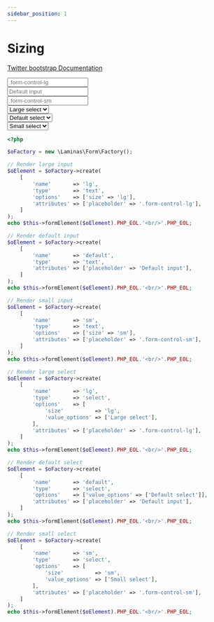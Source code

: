 ```yaml
---
sidebar_position: 1
---
```



# Sizing

[Twitter bootstrap Documentation](https://getbootstrap.com/docs/4.5/components/forms/#sizing)

<Tabs>
<TabItem value="result" label="Result" default><HtmlCode bootstrapVersion="4.5"><input type="text" name="lg" placeholder=".form-control-lg" class="form-control form-control-lg" value=""/>
<br/>
<input type="text" name="default" placeholder="Default input" class="form-control" value=""/>
<br/>
<input type="text" name="sm" placeholder=".form-control-sm" class="form-control form-control-sm" value=""/>
<br/>
<select name="lg" class="form-control form-control-lg">
  <option value="0">Large select</option>
</select>
<br/>
<select name="default" class="form-control">
  <option value="0">Default select</option>
</select>
<br/>
<select name="sm" class="form-control form-control-sm">
  <option value="0">Small select</option>
</select>
<br/></HtmlCode></TabItem>
<TabItem value="source" label="Source">

```php
<?php

$oFactory = new \Laminas\Form\Factory();

// Render large input
$oElement = $oFactory->create(
    [
        'name'       => 'lg',
        'type'       => 'text',
        'options'    => ['size' => 'lg'],
        'attributes' => ['placeholder' => '.form-control-lg'],
    ]
);
echo $this->formElement($oElement).PHP_EOL.'<br/>'.PHP_EOL;

// Render default input
$oElement = $oFactory->create(
    [
        'name'       => 'default',
        'type'       => 'text',
        'attributes' => ['placeholder' => 'Default input'],
    ]
);
echo $this->formElement($oElement).PHP_EOL.'<br/>'.PHP_EOL;

// Render small input
$oElement = $oFactory->create(
    [
        'name'       => 'sm',
        'type'       => 'text',
        'options'    => ['size' => 'sm'],
        'attributes' => ['placeholder' => '.form-control-sm'],
    ]
);
echo $this->formElement($oElement).PHP_EOL.'<br/>'.PHP_EOL;

// Render large select
$oElement = $oFactory->create(
    [
        'name'       => 'lg',
        'type'       => 'select',
        'options'    => [
            'size'          => 'lg',
            'value_options' => ['Large select'],
        ],
        'attributes' => ['placeholder' => '.form-control-lg'],
    ]
);
echo $this->formElement($oElement).PHP_EOL.'<br/>'.PHP_EOL;

// Render default select
$oElement = $oFactory->create(
    [
        'name'       => 'default',
        'type'       => 'select',
        'options'    => ['value_options' => ['Default select']],
        'attributes' => ['placeholder' => 'Default input'],
    ]
);
echo $this->formElement($oElement).PHP_EOL.'<br/>'.PHP_EOL;

// Render small select
$oElement = $oFactory->create(
    [
        'name'       => 'sm',
        'type'       => 'select',
        'options'    => [
            'size'          => 'sm',
            'value_options' => ['Small select'],
        ],
        'attributes' => ['placeholder' => '.form-control-sm'],
    ]
);
echo $this->formElement($oElement).PHP_EOL.'<br/>'.PHP_EOL;

```

</TabItem>
</Tabs>
